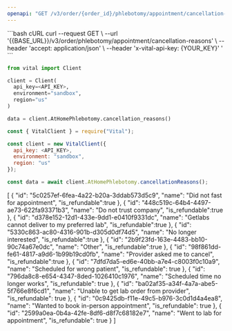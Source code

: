 ```yaml
---
openapi: "GET /v3/order/{order_id}/phlebotomy/appointment/cancellation-reasons"
---
```


<RequestExample>
```bash cURL
curl --request GET \
     --url '{{BASE_URL}}/v3/order/phlebotomy/appointment/cancellation-reasons' \
     --header 'accept: application/json' \
     --header 'x-vital-api-key: {YOUR_KEY}'
'
```

```python Python
from vital import Client

client = Client(
  api_key=<API_KEY>,
  environment="sandbox",
  region="us"
)

data = client.AtHomePhlebotomy.cancellation_reasons()
```

```javascript Node
const { VitalClient } = require("Vital");

const client = new VitalClient({
  api_key: <API_KEY>,
  environment: "sandbox",
  region: "us"
});

const data = await client.AtHomePhlebotomy.cancellationReasons();
```

</RequestExample>

<ResponseExample>
[
   {
      "id": "5c0257ef-6fea-4a22-b20a-3ddab573d5c9",
      "name": "Did not fast for appointment",
      "is_refundable":true
   },
   {
      "id": "448c519c-64b4-4497-ae73-622fa93371b3",
      "name": "Do not trust company",
      "is_refundable":true
   },
   {
      "id": "d378e152-12d1-433e-9dd1-e0410f9331dc",
      "name": "Getlabs cannot deliver to my preferred lab",
      "is_refundable":true
   },
   {
      "id": "5330c863-ac80-4316-901b-d305d0df74d5",
      "name": "No longer interested",
      "is_refundable":true
   },
   {
      "id": "2b9f23fd-163e-4483-bb10-90c74a67e0dc",
      "name": "Other",
      "is_refundable":true
   },
   {
      "id": "98f861dd-fe61-4817-a9d6-1b99b19cd0fb",
      "name": "Provider asked me to cancel",
      "is_refundable":true
   },
   {
      "id": "7dfd7da5-ed6e-40bb-a7e4-c8003f0c10a9",
      "name": "Scheduled for wrong patient",
      "is_refundable": true
   },
   {
      "id": "796da8c8-e654-4347-8ded-1026410c1976",
      "name": "Scheduled time no longer works",
      "is_refundable": true
   },
   {
      "id": "ba02af35-a34f-4a7a-abe5-5f766e8f6cd1",
      "name": "Unable to get lab order from provider",
      "is_refundable": true
   },
   {
      "id": "0c9425db-f11e-49c5-b976-3c0d1d4a4ea8",
      "name": "Wanted to book in-person appointment",
      "is_refundable": true
   },
   {
      "id": "2599a0ea-0b4a-42fe-8df6-d8f7c68182e7",
      "name": "Went to lab for appointment",
      "is_refundable": true
   }
]
</ResponseExample>
